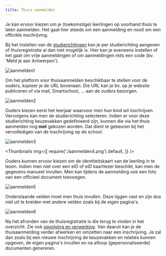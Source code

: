 ```yaml
---
title: Thuis aanmelden
---
```


Je kan ervoor kiezen om je (toekomstige) leerlingen op voorhand thuis te laten aanmelden. Het gaat hier steeds om een aanmelding en nooit om een officiële inschrijving. 

Bij het instellen van de [studierichtingen](/inschrijvingen/opstart_config/studierichting/) kan je per studierichting aangeven of thuisregistratie al dan niet mogelijk is. Hier kan je eveneens instellen of het gaat om vrije aanmeldingen of om aanmeldingen mits een code (bv. 'Meld je aan Antwerpen'). 

![aanmelden1](./aanmelden1.png)

Om het platform voor thuisaanmelden beschikbaar te stellen voor de ouders, kopieer je de URL bovenaan. Die URL kan je bv. op je website publiceren of via mail, Smartschool, ... aan de ouders bezorgen. 

![aanmelden2](./aanmelden2.png)

Ouders kiezen eerst het leerjaar waarvoor men hun kind wil inschrijven. Vervolgens kan men de studierichting selecteren. 
Indien er voor deze studierichting keuzevakken gedefinieerd zijn, kunnen die via het thuis aanmelden nog **niet** gekozen worden. Dat dient te gebeuren bij het vervolledigen van de inschrijving op de school.  

![aanmelden3](./aanmelden3.png)

<Thumbnails img={[
    require('./aanmelden4.png').default, 
]} />

Ouders kunnen ervoor kiezen om de identiteitskaart van de leerling in te lezen. Indien men niet over een eID of eID kaartlezer beschikt, kan men de gegevens manueel invullen. Men kan tijdens de aanmelding ook een foto van een officieel document toevoegen. 

![aanmelden5](./aanmelden5.png)

Onderstaande velden moet men thuis invullen. Deze liggen vast en zijn dus niet uit te breiden met andere velden zoals bij de eigen pagina's. 

![aanmelden6](./aanmelden6.png)

Na het afronden van de thuisregistratie is die terug te vinden in het overzicht. Zie ook [opvolging en verwerking](/inschrijvingen/verwerking/opvolging_verwerking/). Van daaruit kan je de thuisaanmelding verder afwerken en omzetten naar een inschrijving. Je zal dan zoals bij een nieuwe inschrijving de keuzevakken en relaties kunnen opgeven, de eigen pagina's invullen en na afloop (gepersonaliseerde) documenten genereren.  
